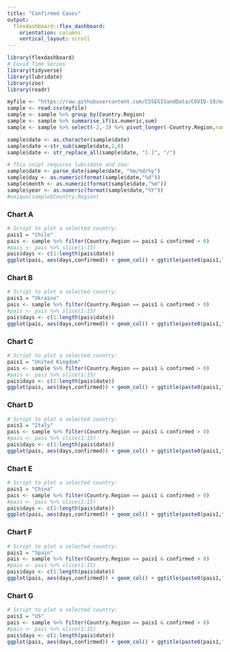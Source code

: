 ```yaml
---
title: "Confirmed Cases"
output: 
  flexdashboard::flex_dashboard:
    orientation: columns
    vertical_layout: scroll
---
```


```r
library(flexdashboard)
# Covid Time Series
library(tidyverse)
library(lubridate)
library(zoo)
library(readr)

myfile <- "https://raw.githubusercontent.com/CSSEGISandData/COVID-19/master/csse_covid_19_data/csse_covid_19_time_series/time_series_19-covid-Confirmed.csv"
sample <- read.csv(myfile)
sample <- sample %>% group_by(Country.Region)
sample <- sample %>% summarise_if(is.numeric,sum)
sample <- sample %>% select(-2,-3) %>% pivot_longer(-Country.Region,names_to = "date", values_to = "confirmed")

sample$date <- as.character(sample$date)
sample$date <-str_sub(sample$date,2,8)
sample$date <- str_replace_all(sample$date, "[.]", "/")

# This snipt requires lubridate and zoo:
sample$date <- parse_date(sample$date, "%m/%d/%y")
sample$day <- as.numeric(format(sample$date,"%d"))
sample$month <- as.numeric(format(sample$date,"%m"))
sample$year <- as.numeric(format(sample$date,"%Y"))
#unique(sample$Country.Region)
```

### Chart A

```r
# Script to plot a selected country:
pais1 = "Chile"
pais <- sample %>% filter(Country.Region == pais1 & confirmed > 0) 
#pais <- pais %>% slice(1:15)
pais$days <- c(1:length(pais$date))
ggplot(pais, aes(days,confirmed)) + geom_col() + ggtitle(paste0(pais1,": Confirmed Cases after ",length(pais$date)," days\nHerman Aguirre-Jofre"))
```

### Chart B

```r
# Script to plot a selected country:
pais1 = "Ukraine"
pais <- sample %>% filter(Country.Region == pais1 & confirmed > 0) 
#pais <- pais %>% slice(1:15)
pais$days <- c(1:length(pais$date))
ggplot(pais, aes(days,confirmed)) + geom_col() + ggtitle(paste0(pais1,": Confirmed Cases after ",length(pais$date)," days\nHerman Aguirre-Jofre"))
```

### Chart C

```r
# Script to plot a selected country:
pais1 = "United Kingdom"
pais <- sample %>% filter(Country.Region == pais1 & confirmed > 0) 
#pais <- pais %>% slice(1:15)
pais$days <- c(1:length(pais$date))
ggplot(pais, aes(days,confirmed)) + geom_col() + ggtitle(paste0(pais1,": Confirmed Cases after ",length(pais$date)," days\nHerman Aguirre-Jofre"))
```

### Chart D
```r
# Script to plot a selected country:
pais1 = "Italy"
pais <- sample %>% filter(Country.Region == pais1 & confirmed > 0) 
#pais <- pais %>% slice(1:15)
pais$days <- c(1:length(pais$date))
ggplot(pais, aes(days,confirmed)) + geom_col() + ggtitle(paste0(pais1,": Confirmed Cases after ",length(pais$date)," days\nHerman Aguirre-Jofre"))
```

### Chart E
```r
# Script to plot a selected country:
pais1 = "China"
pais <- sample %>% filter(Country.Region == pais1 & confirmed > 0) 
#pais <- pais %>% slice(1:15)
pais$days <- c(1:length(pais$date))
ggplot(pais, aes(days,confirmed)) + geom_col() + ggtitle(paste0(pais1,": Confirmed Cases after ",length(pais$date)," days\nHerman Aguirre-Jofre"))
```

### Chart F
```r
# Script to plot a selected country:
pais1 = "Spain"
pais <- sample %>% filter(Country.Region == pais1 & confirmed > 0) 
#pais <- pais %>% slice(1:15)
pais$days <- c(1:length(pais$date))
ggplot(pais, aes(days,confirmed)) + geom_col() + ggtitle(paste0(pais1,": Confirmed Cases after ",length(pais$date)," days\nHerman Aguirre-Jofre"))
```

### Chart G
```r
# Script to plot a selected country:
pais1 = "US"
pais <- sample %>% filter(Country.Region == pais1 & confirmed > 0) 
#pais <- pais %>% slice(1:15)
pais$days <- c(1:length(pais$date))
ggplot(pais, aes(days,confirmed)) + geom_col() + ggtitle(paste0(pais1,": Confirmed Cases after ",length(pais$date)," days\nHerman Aguirre-Jofre"))
```
